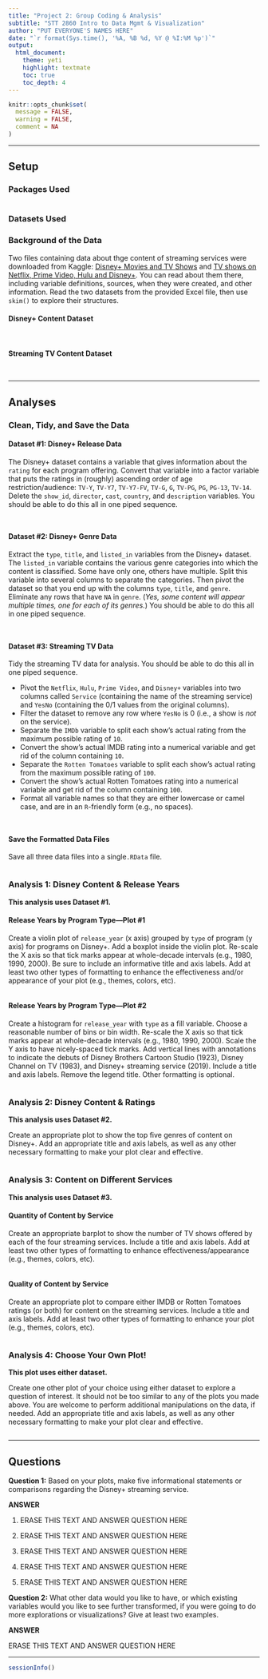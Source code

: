 ```yaml
---
title: "Project 2: Group Coding & Analysis"
subtitle: "STT 2860 Intro to Data Mgmt & Visualization" 
author: "PUT EVERYONE'S NAMES HERE"
date: "`r format(Sys.time(), '%A, %B %d, %Y @ %I:%M %p')`"
output: 
  html_document: 
    theme: yeti
    highlight: textmate
    toc: true
    toc_depth: 4 
---
```


```r
knitr::opts_chunk$set(
  message = FALSE,
  warning = FALSE,
  comment = NA
)
```
***

## Setup

### Packages Used

```r

```

### Datasets Used

### Background of the Data

Two files containing data about thge content of streaming services were downloaded from Kaggle:  [Disney+ Movies and TV Shows](https://www.kaggle.com/datasets/shivamb/disney-movies-and-tv-shows) and [TV shows on Netflix, Prime Video, Hulu and Disney+](https://www.kaggle.com/datasets/ruchi798/tv-shows-on-netflix-prime-video-hulu-and-disney). You can read about them there, including variable definitions, sources, when they were created, and other information. Read the two datasets from the provided Excel file, then use `skim()` to explore their structures.

#### Disney+ Content Dataset

```r

```

```r

```

#### Streaming TV Content Dataset

```r

```

```r

```

***

## Analyses

### Clean, Tidy, and Save the Data

#### Dataset #1: Disney+ Release Data

The Disney+ dataset contains a variable that gives information about the `rating` for each program offering. Convert that variable into a factor variable that puts the ratings in (roughly) ascending order of age restriction/audience: `TV-Y`, `TV-Y7`, `TV-Y7-FV`, `TV-G`, `G`, `TV-PG`, `PG`, `PG-13`, `TV-14`. Delete the `show_id`, `director`, `cast`, `country`, and `description` variables. You should be able to do this all in one piped sequence.

```r

```

```r

```

#### Dataset #2: Disney+ Genre Data 

Extract the `type`, `title`, and `listed_in` variables from the Disney+ dataset. The `listed_in` variable contains the various genre categories into which the content is classified. Some have only one, others have multiple. Split this variable into several columns to separate the categories. Then pivot the dataset so that you end up with the columns `type`, `title`, and `genre`. Eliminate any rows that have `NA` in `genre`. (*Yes, some content will appear multiple times, one for each of its genres.*) You should be able to do this all in one piped sequence.  

```r

```

```r

```

#### Dataset #3: Streaming TV Data

Tidy the streaming TV data for analysis. You should be able to do this all in one piped sequence.

* Pivot the `Netflix`, `Hulu`, `Prime Video`, and `Disney+` variables into two columns called `Service` (containing the name of the streaming service) and `YesNo` (containing the 0/1 values from the original columns).
* Filter the dataset to remove any row where `YesNo` is 0 (i.e., a show is *not* on the service).
* Separate the `IMDb` variable to split each show's actual rating from the maximum possible rating of `10`. 
* Convert the show's actual IMDB rating into a numerical variable and get rid of the column containing `10`.
* Separate the `Rotten Tomatoes` variable to split each show's actual rating from the maximum possible rating of `100`. 
* Convert the show's actual Rotten Tomatoes rating into a numerical variable and get rid of the column containing `100`.
* Format all variable names so that they are either lowercase or camel case, and are in an `R`-friendly form (e.g., no spaces).

```r

```

```r

```

#### Save the Formatted Data Files

Save all three data files into a single`.RData` file.

```r

```

### Analysis 1: Disney Content & Release Years

**This analysis uses Dataset #1.**

#### Release Years by Program Type---Plot #1

Create a violin plot of `release_year` (x axis) grouped by `type` of program (y axis) for programs on Disney+. Add a boxplot inside the violin plot. Re-scale the X axis so that tick marks appear at whole-decade intervals (e.g., 1980, 1990, 2000). Be sure to include an informative title and axis labels. Add at least two other types of formatting to enhance the effectiveness and/or appearance of your plot (e.g., themes, colors, etc).

```r

```

#### Release Years by Program Type---Plot #2

Create a histogram for `release_year` with `type` as a fill variable. Choose a reasonable number of bins or bin width. Re-scale the X axis so that tick marks appear at whole-decade intervals (e.g., 1980, 1990, 2000). Scale the Y axis to have nicely-spaced tick marks. Add vertical lines with annotations to indicate the debuts of Disney Brothers Cartoon Studio (1923), Disney Channel on TV (1983), and Disney+ streaming service (2019). Include a title and axis labels. Remove the legend title. Other formatting is optional.

```r

```

### Analysis 2: Disney Content & Ratings

**This analysis uses Dataset #2.**

Create an appropriate plot to show the top five genres of content on Disney+. Add an appropriate title and axis labels, as well as any other necessary formatting to make your plot clear and effective.

```r

```

### Analysis 3: Content on Different Services

**This analysis uses Dataset #3.**

#### Quantity of Content by Service

Create an appropriate barplot to show the number of TV shows offered by each of the four streaming services. Include a title and axis labels. Add at least two other types of formatting to enhance effectiveness/appearance (e.g., themes, colors, etc).

```r

```

#### Quality of Content by Service

Create an appropriate plot to compare either IMDB or Rotten Tomatoes ratings (or both) for content on the streaming services. Include a title and axis labels. Add at least two other types of formatting to enhance your plot (e.g., themes, colors, etc).

```r

```

### Analysis 4: Choose Your Own Plot!

**This plot uses either dataset.**

Create one other plot of your choice using either dataset to explore a question of interest. It should not be too similar to any of the plots you made above. You are welcome to perform additional manipulations on the data, if needed. Add an appropriate title and axis labels, as well as any other necessary formatting to make your plot clear and effective.

```r

```

***

## Questions

**Question 1:** Based on your plots, make five informational statements or comparisons regarding the Disney+ streaming service.

**ANSWER**

1) ERASE THIS TEXT AND ANSWER QUESTION HERE

2) ERASE THIS TEXT AND ANSWER QUESTION HERE

3) ERASE THIS TEXT AND ANSWER QUESTION HERE

4) ERASE THIS TEXT AND ANSWER QUESTION HERE

5) ERASE THIS TEXT AND ANSWER QUESTION HERE

**Question 2:** What other data would you like to have, or which existing variables would you like to see further transformed, if you were going to do more explorations or visualizations? Give at least two examples.

**ANSWER**

ERASE THIS TEXT AND ANSWER QUESTION HERE

***
```r
sessionInfo()
```

